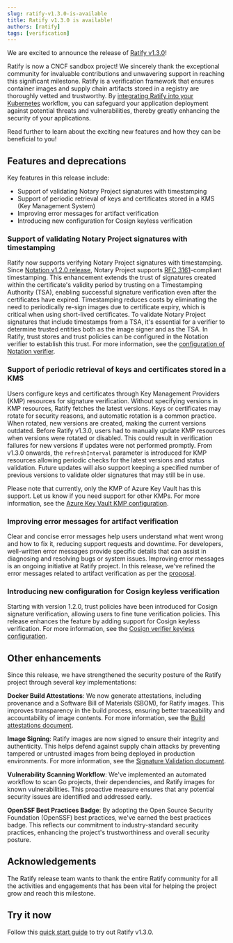 ---
slug: ratify-v1.3.0-is-available
title: Ratify v1.3.0 is available! 
authors: [ratify]
tags: [verification]
---

We are excited to announce the release of [Ratify v1.3.0](https://github.com/ratify-project/ratify/releases/tag/v1.3.0)!

Ratify is now a CNCF sandbox project! We sincerely thank the exceptional community for invaluable contributions and unwavering support in reaching this significant milestone.
Ratify is a verification framework that ensures container images and supply chain artifacts stored in a registry are thoroughly vetted and trustworthy. 
By [integrating Ratify into your Kubernetes](https://notaryproject.dev/blog/2023/announcing-major-release/#integration-with-admission-controller-for-kubernetes-usage) workflow, 
you can safeguard your application deployment against potential threats and vulnerabilities, thereby greatly enhancing the security of your applications.

Read further to learn about the exciting new features and how they can be beneficial to you!

## Features and deprecations

Key features in this release include:
- Support of validating Notary Project signatures with timestamping
- Support of periodic retrieval of keys and certificates stored in a KMS (Key Management System)
- Improving error messages for artifact verification
- Introducing new configuration for Cosign keyless verification

### Support of validating Notary Project signatures with timestamping

Ratify now supports verifying Notary Project signatures with timestamping. 
Since [Notation v1.2.0 release](https://notaryproject.dev/blog/2024/announcing-notation-v1-2/), Notary Project supports [RFC 3161](https://www.rfc-editor.org/rfc/rfc3161)-compliant timestamping. 
This enhancement extends the trust of signatures created within the certificate's validity period by trusting on a Timestamping Authority (TSA), 
enabling successful signature verification even after the certificates have expired. 
Timestamping reduces costs by eliminating the need to periodically re-sign images due to certificate expiry, which is critical when using short-lived certificates. 
To validate Notary Project signatures that include timestamps from a TSA, it's essential for a verifier to determine trusted entities both as the image signer and as the TSA. In Ratify, trust stores and trust policies can be configured in the Notation verifier to establish this trust. For more information, see the [configuration of Notation verifier](https://ratify.dev/docs/next/plugins/verifier/notation/#configuration).

### Support of periodic retrieval of keys and certificates stored in a KMS

Users configure keys and certificates through Key Management Providers (KMP) resources for signature verification. Without specifying versions in KMP resources, Ratify fetches the latest versions. Keys or certificates may rotate for security reasons, and automatic rotation is a common practice. When rotated, new versions are created, making the current versions outdated. Before Ratify v1.3.0, users had to manually update KMP resources when versions were rotated or disabled. This could result in verification failures for new versions if updates were not performed promptly. From v1.3.0 onwards, the `refreshInterval` parameter is introduced for KMP resources allowing periodic checks for the latest versions and status validation. Future updates will also support keeping a specified number of previous versions to validate older signatures that may still be in use.

Please note that currently, only the KMP of Azure Key Vault has this support. Let us know if you need support for other KMPs. For more information, see the [Azure Key Vault KMP configuration](https://ratify.dev/docs/next/reference/custom%20resources/key-management-providers#azure-key-vault).

### Improving error messages for artifact verification

Clear and concise error messages help users understand what went wrong and how to fix it, reducing support requests and downtime. For developers, well-written error messages provide specific details that can assist in diagnosing and resolving bugs or system issues. Improving error messages is an ongoing initiative at Ratify project. In this release, we've refined the error messages related to artifact verification as per the [proposal](https://github.com/ratify-project/ratify/blob/v1.3.0/docs/proposals/Error-Messages-Improvements.md).

### Introducing new configuration for Cosign keyless verification

Starting with version 1.2.0, trust policies have been introduced for Cosign signature verification, allowing users to fine tune verification policies. This release enhances the feature by adding support for Cosign keyless verification. For more information, see the [Cosign verifier keyless configuration](https://ratify.dev/docs/next/plugins/verifier/cosign#keyless).

## Other enhancements

Since this release, we have strengthened the security posture of the Ratify project through several key implementations:

**Docker Build Attestations**: We now generate attestations, including provenance and a Software Bill of Materials (SBOM), for Ratify images. This improves transparency in the build process, ensuring better traceability and accountability of image contents. For more information, see the [Build attestations document](https://ratify.dev/docs/next/troubleshoot/security/#build-attestations).

**Image Signing**: Ratify images are now signed to ensure their integrity and authenticity. This helps defend against supply chain attacks by preventing tampered or untrusted images from being deployed in production environments. For more information, see the [Signature Validation document](https://ratify.dev/docs/next/troubleshoot/security/#signature-validation).

**Vulnerability Scanning Workflow**: We've implemented an automated workflow to scan Go projects, their dependencies, and Ratify images for known vulnerabilities. This proactive measure ensures that any potential security issues are identified and addressed early.

**OpenSSF Best Practices Badge**: By adopting the Open Source Security Foundation (OpenSSF) best practices, we've earned the best practices badge. This reflects our commitment to industry-standard security practices, enhancing the project's trustworthiness and overall security posture.

## Acknowledgements

The Ratify release team wants to thank the entire Ratify community for all the activities and engagements that has been vital for helping the project grow and reach this milestone.

## Try it now

Follow this [quick start guide](https://ratify.dev/docs/next/quick-start) to try out Ratify v1.3.0.